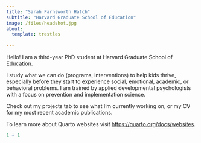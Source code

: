```yaml
---
title: "Sarah Farnsworth Hatch"
subtitle: "Harvard Graduate School of Education"
image: /files/headshot.jpg
about:
  template: trestles
  
---
```


Hello! I am a third-year PhD student at Harvard Graduate School of Education. 

I study what we can do (programs, interventions) to help kids thrive, especially before they start to experience social, emotional, academic, or behavioral problems. I am trained by applied developmental psychologists with a focus on prevention and implementation science. 

Check out my projects tab to see what I'm currently working on, or my CV for my most recent academic publications.

To learn more about Quarto websites visit <https://quarto.org/docs/websites>.

```r
1 + 1
```
